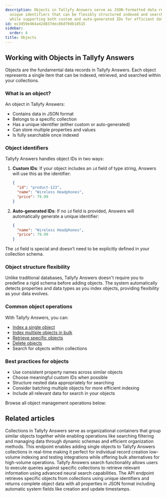 ```yaml
---
description: Objects in Tallyfy Answers serve as JSON-formatted data records with
  unique identifiers that can be flexibly structured indexed and searched within collections
  while supporting both custom and auto-generated IDs for efficient data management.
id: ec3d59e464a42d837dec86d70db1d515
sidebar:
  order: 4
title: Objects
---
```


## Working with Objects in Tallyfy Answers

Objects are the fundamental data records in Tallyfy Answers. Each object represents a single item that can be indexed, retrieved, and searched within your collections.

### What is an object?

An object in Tallyfy Answers:
- Contains data in JSON format
- Belongs to a specific collection
- Has a unique identifier (either custom or auto-generated)
- Can store multiple properties and values
- Is fully searchable once indexed

### Object identifiers

Tallyfy Answers handles object IDs in two ways:

1. **Custom IDs**: If your object includes an `id` field of type string, Answers will use this as the identifier:
   ```json
   {
     "id": "product-123",
     "name": "Wireless Headphones",
     "price": 79.99
   }
   ```

2. **Auto-generated IDs**: If no `id` field is provided, Answers will automatically generate a unique identifier:
   ```json
   {
     "name": "Wireless Headphones",
     "price": 79.99
   }
   ```

The `id` field is special and doesn't need to be explicitly defined in your collection schema.

### Object structure flexibility

Unlike traditional databases, Tallyfy Answers doesn't require you to predefine a rigid schema before adding objects. The system automatically detects properties and data types as you index objects, providing flexibility as your data evolves.

### Common object operations

With Tallyfy Answers, you can:
- [Index a single object](/products/answers/objects/index-single-object/)
- [Index multiple objects in bulk](/products/answers/objects/index-multiple-objects/)
- [Retrieve specific objects](/products/answers/objects/get-object/)
- [Delete objects](/products/answers/objects/delete-object/)
- Search for objects within collections

### Best practices for objects

- Use consistent property names across similar objects
- Choose meaningful custom IDs when possible
- Structure nested data appropriately for searching
- Consider batching multiple objects for more efficient indexing
- Include all relevant data for search in your objects

Browse all object management operations below:


<PageTree />


## Related articles
<CardGrid>
<LinkTitleCard header="<b>Answers > Collections</b>" href="/products/answers/collections/" > Collections in Tallyfy Answers serve as organizational containers that group similar objects together while enabling operations like searching filtering and managing data through dynamic schemas and efficient organization methods. </LinkTitleCard>
<LinkTitleCard header="<b>Objects > Index a single object</b>" href="/products/answers/objects/index-single-object/" > This endpoint enables adding single objects to Tallyfy Answers collections in real-time making it perfect for individual record creation low-volume indexing and testing integrations while offering bulk alternatives for high-volume operations. </LinkTitleCard>
<LinkTitleCard header="<b>Answers > Search</b>" href="/products/answers/search/" > Tallyfy Answers search functionality allows users to execute queries against specific collections to retrieve relevant information using advanced neural search capabilities. </LinkTitleCard>
<LinkTitleCard header="<b>Objects > Get an object</b>" href="/products/answers/objects/get-object/" > The API endpoint retrieves specific objects from collections using unique identifiers and returns complete object data with all properties in JSON format including automatic system fields like creation and update timestamps. </LinkTitleCard>
</CardGrid>